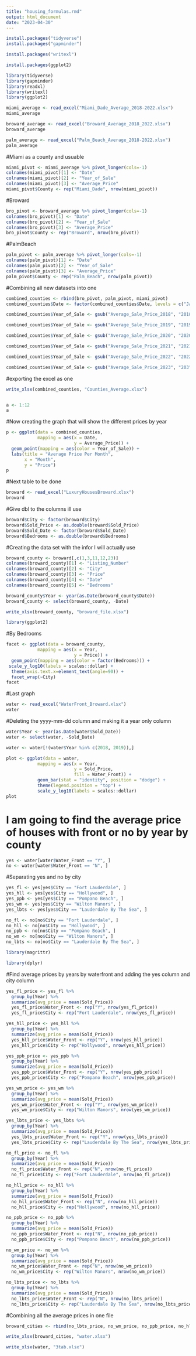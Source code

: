 ```yaml
---
title: "housing_formulas.rmd"
output: html_document
date: "2023-04-30"
---
```


```r
install.packages("tidyverse")
install.packages("gapminder")

```

```r
install.packages("writexl")
```
```r
install.packages(ggplot2)
```

```r
library(tidyverse)
library(gapminder)
library(readxl)
library(writexl)
library(ggplot2)
```

```r
miami_average <- read_excel("Miami_Dade_Average_2018-2022.xlsx")
miami_average
```

```r
broward_average <- read_excel("Broward_Average_2018_2022.xlsx")
broward_average
```

```r
palm_average <- read_excel("Palm_Beach_Average_2018-2022.xlsx")
palm_average
```

#Miami as a county and usuable 
```r
miami_pivot <- miami_average %>% pivot_longer(cols=-1)
colnames(miami_pivot)[1] <- "Date"
colnames(miami_pivot)[2] <- "Year_of_Sale"
colnames(miami_pivot)[3] <- "Average_Price"
miami_pivot$County <- rep("Miami_Dade", nrow(miami_pivot))
```

#Broward 
```r
bro_pivot <- broward_average %>% pivot_longer(cols=-1)
colnames(bro_pivot)[1] <- "Date"
colnames(bro_pivot)[2] <- "Year_of_Sale"
colnames(bro_pivot)[3] <- "Average_Price"
bro_pivot$County <- rep("Broward", nrow(bro_pivot))
```

#PalmBeach 
```r
palm_pivot <- palm_average %>% pivot_longer(cols=-1)
colnames(palm_pivot)[1] <- "Date"
colnames(palm_pivot)[2] <- "Year_of_Sale"
colnames(palm_pivot)[3] <- "Average_Price"
palm_pivot$County <- rep("Palm_Beach", nrow(palm_pivot))
```

#Combining all new datasets into one 
```r
combined_counties <- rbind(bro_pivot, palm_pivot, miami_pivot)
combined_counties$Date <- factor(combined_counties$Date, levels = c("Jan", "Feb", "Mar", "Apr", "May", "Jun", "Jul", "Aug", "Sep", "Oct", "Nov", "Dec"))
```

```r
combined_counties$Year_of_Sale <- gsub("Average_Sale_Price_2018", "2018", combined_counties$Year_of_Sale)
```

```r
combined_counties$Year_of_Sale <- gsub("Average_Sale_Price_2019", "2019", combined_counties$Year_of_Sale)

combined_counties$Year_of_Sale <- gsub("Average_Sale_Price_2020", "2020", combined_counties$Year_of_Sale)

combined_counties$Year_of_Sale <- gsub("Average_Sale_Price_2021", "2021", combined_counties$Year_of_Sale)

combined_counties$Year_of_Sale <- gsub("Average_Sale_Price_2022", "2022", combined_counties$Year_of_Sale)

combined_counties$Year_of_Sale <- gsub("Average_Sale_Price_2023", "203", combined_counties$Year_of_Sale)
```


#exporting the excel as one 
```r
write_xlsx(combined_counties, "Counties_Average.xlsx")


a <- 1:12
a
```

#Now creating the graph that will show the different prices by year 
```r
p <- ggplot(data = combined_counties, 
            mapping = aes(x = Date, 
                          y = Average_Price)) + 
  geom_point(mapping = aes(color = Year_of_Sale)) +
  labs(title = "Average Price Per Month",
       x = "Month",
       y = "Price")
p
```




#Next table to be done 
```r
broward <- read_excel("LuxuryHousesBroward.xlsx")
broward
```

#Give dbl to the columns ill use 
```r
broward$City <- factor(broward$City)
broward$Sold_Price <- as.double(broward$Sold_Price)
broward$Sold_Date <- factor(broward$Sold_Date)
broward$Bedrooms <- as.double(broward$Bedrooms)
```

#Creating the data set with the infor I will actually use 
```r
broward_county <- broward[,c(1,3,11,12,23)]
colnames(broward_county)[1] <- "Listing_Number"
colnames(broward_county)[2] <- "City"
colnames(broward_county)[3] <- "Price"
colnames(broward_county)[4] <- "Date"
colnames(broward_county)[5] <- "Bedrooms"
```

```r
broward_county$Year <- year(as.Date(broward_county$Date))
broward_county <- select(broward_county, -Date)
```


```r
write_xlsx(broward_county, "broward_file.xlsx")
```


```r
library(ggplot2)
```


#By Bedrooms
```r
facet <- ggplot(data = broward_county, 
            mapping = aes(x = Year, 
                          y = Price)) + 
  geom_point(mapping = aes(color = factor(Bedrooms))) + 
 scale_y_log10(labels = scales::dollar) +
  theme(axis.text.x=element_text(angle=90)) +
  facet_wrap(~City)
facet
```












#Last graph 
```r
water <- read_excel("WaterFront_Broward.xlsx")
water
```



#Deleting the yyyy-mm-dd column and making it a year only column 
```r
water$Year <- year(as.Date(water$Sold_Date))
water <- select(water, -Sold_Date)
```

```r
water <- water[!(water$Year %in% c(2018, 2019)),]
```



```r
plot <- ggplot(data = water,
            mapping = aes(x = Year,
                          y = Sold_Price,
                          fill = Water_Front)) + 
            geom_bar(stat = "identity", position = "dodge") + 
            theme(legend.position = "top") +
            scale_y_log10(labels = scales::dollar)
plot
```



# I am going to find the average price of houses with front or no by year by county 
```r
yes <- water[water$Water_Front == "Y", ]
no <- water[water$Water_Front == "N", ]
```


#Separating yes and no by city 
```r
yes_fl <- yes[yes$City == "Fort Lauderdale", ]
yes_hll <- yes[yes$City == "Hollywood", ]
yes_ppb <- yes[yes$City == "Pompano Beach", ]
yes_wm <- yes[yes$City == "Wilton Manors", ]
yes_lbts <- yes[yes$City == "Lauderdale By The Sea", ]
```


```r
no_fl <- no[no$City == "Fort Lauderdale", ]
no_hll <- no[no$City == "Hollywood", ]
no_ppb <- no[no$City == "Pompano Beach", ]
no_wm <- no[no$City == "Wilton Manors", ]
no_lbts <- no[no$City == "Lauderdale By The Sea", ]
```

```r
library(magrittr)
```

```r
library(dplyr)

```

#Find average prices by years by waterfront and adding the yes column and city column 
```r
yes_fl_price <- yes_fl %>% 
  group_by(Year) %>% 
  summarize(avg_price = mean(Sold_Price))
  yes_fl_price$Water_Front <- rep("Y", nrow(yes_fl_price))
  yes_fl_price$City <- rep("Fort Lauderdale", nrow(yes_fl_price))

yes_hll_price <- yes_hll %>% 
  group_by(Year) %>% 
  summarize(avg_price = mean(Sold_Price))
  yes_hll_price$Water_Front <- rep("Y", nrow(yes_hll_price))
  yes_hll_price$City <- rep("Hollywood", nrow(yes_hll_price))

yes_ppb_price <- yes_ppb %>% 
  group_by(Year) %>% 
  summarize(avg_price = mean(Sold_Price))
  yes_ppb_price$Water_Front <- rep("Y", nrow(yes_ppb_price))
  yes_ppb_price$City <- rep("Pompano Beach", nrow(yes_ppb_price))

yes_wm_price <- yes_wm %>% 
  group_by(Year) %>% 
  summarize(avg_price = mean(Sold_Price))
  yes_wm_price$Water_Front <- rep("Y", nrow(yes_wm_price))
  yes_wm_price$City <- rep("Wilton Manors", nrow(yes_wm_price))

yes_lbts_price <- yes_lbts %>% 
  group_by(Year) %>% 
  summarize(avg_price = mean(Sold_Price))
  yes_lbts_price$Water_Front <- rep("Y", nrow(yes_lbts_price))
  yes_lbts_price$City <- rep("Lauderdale By The Sea", nrow(yes_lbts_price))

```


```r
no_fl_price <- no_fl %>% 
  group_by(Year) %>% 
  summarize(avg_price = mean(Sold_Price))
  no_fl_price$Water_Front <- rep("N", nrow(no_fl_price))
  no_fl_price$City <- rep("Fort Lauderdale", nrow(no_fl_price))

no_hll_price <- no_hll %>% 
  group_by(Year) %>% 
  summarize(avg_price = mean(Sold_Price))
  no_hll_price$Water_Front <- rep("N", nrow(no_hll_price))
  no_hll_price$City <- rep("Hollywood", nrow(no_hll_price))

no_ppb_price <- no_ppb %>% 
  group_by(Year) %>% 
  summarize(avg_price = mean(Sold_Price))
  no_ppb_price$Water_Front <- rep("N", nrow(no_ppb_price))
  no_ppb_price$City <- rep("Pompano Beach", nrow(no_ppb_price))

no_wm_price <- no_wm %>% 
  group_by(Year) %>% 
  summarize(avg_price = mean(Sold_Price))
  no_wm_price$Water_Front <- rep("N", nrow(no_wm_price))
  no_wm_price$City <- rep("Wilton Manors", nrow(no_wm_price))

no_lbts_price <- no_lbts %>% 
  group_by(Year) %>% 
  summarize(avg_price = mean(Sold_Price))
  no_lbts_price$Water_Front <- rep("N", nrow(no_lbts_price))
  no_lbts_price$City <- rep("Lauderdale By The Sea", nrow(no_lbts_price))
```

#Combining all the average prices in one file 
```r
broward_cities <- rbind(no_lbts_price, no_wm_price, no_ppb_price, no_hll_price, no_fl_price, yes_lbts_price, yes_wm_price, yes_ppb_price, yes_hll_price, yes_fl_price)

```

```r
write_xlsx(broward_cities, "water.xlsx")
```


```r
write_xlsx(water, "3tab.xlsx")
```

